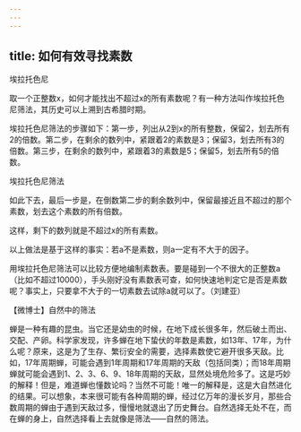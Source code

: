 ```yaml
---
---
---
```

title: 如何有效寻找素数
---




埃拉托色尼



取一个正整数x，如何才能找出不超过x的所有素数呢？有一种方法叫作埃拉托色尼筛法，其历史可以上溯到古希腊时期。

埃拉托色尼筛法的步骤如下：第一步，列出从2到x的所有整数，保留2，划去所有2的倍数。第二步，在剩余的数列中，紧跟着2的素数是3；保留3，划去所有3的倍数。第三步，在剩余的数列中，紧跟着3的素数是5；保留5，划去所有5的倍数。

埃拉托色尼筛法



如此下去，最后一步是，在倒数第二步的剩余数列中，保留最接近且不超过的那个素数，划去这个素数的所有倍数。

这样，剩下的数列就是不超过x的所有素数。

以上做法是基于这样的事实：若a不是素数，则a一定有不大于的因子。

用埃拉托色尼筛法可以比较方便地编制素数表。要是碰到一个不很大的正整数a（比如不超过10000），手头刚好没有素数表可查，如何快速地判定它是否是素数呢？事实上，只要拿不大于的一切素数去试除a就可以了。（刘建亚）





【微博士】自然中的筛法



蝉是一种有趣的昆虫。当它还是幼虫的时候，在地下成长很多年，然后破土而出、交配、产卵。科学家发现，许多蝉在地下蛰伏的年数是素数，如13年、17年，为什么呢？原来，这是为了生存、繁衍安全的需要，选择素数使它避开很多天敌。比如，17年周期蝉，可能会遇到1年周期和17年周期的天敌（包括同类）；而18年周期蝉就可能会遇到1、2、3、6、9、18年周期的天敌，显然处境危险多了。这是巧妙的解释！但是，难道蝉也懂数论吗？当然不可能！唯一的解释是，这是大自然进化的结果。可以想象，本来很可能有各种周期的蝉，经过亿万年的漫长岁月，那些合数周期的蝉由于遇到天敌过多，慢慢地就退出了历史舞台。自然选择无处不在，而在蝉的身上，自然选择看上去就像是筛法——自然的筛法。